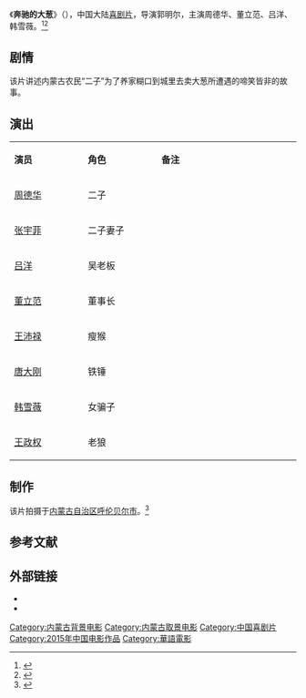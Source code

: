 {{电影信息框
| 片名     = 奔驰的大葱
| 电影原名 = ''{{lang|en|Onion From the Boot of a Benz}}''
| 图像     = Onion From the Boot of a Benz poster.jpg
| 图像说明 = 海报
| 导演     = [[郭明尔|郭明尔]]
| 监制     = 
| 制片     = 青鸟
| 编剧     = 赵军
| 原著     = 
| 主演     = 周德华<br>董立范<br>吕洋<br>韩雪薇
| 配乐     = 刘鹏
| 摄影     = 粟良
| 剪辑     = 燕子
| 制片商   = 呼伦贝尔金马文化创意有限公司
| 发行商   = 上海盛星文化传播有限公司
| 上映日期 = {{Film date|2015|1|27|中国大陆}}
| 片长     = 90分钟
| 产地     = {{CHNML}}
| 语言     = 普通话
| 预算     = 
| 票房     = 
| 前集     = 
| 续集     = 
}}
《'''奔驰的大葱'''》（{{lang-en|''Onion From the Boot of a Benz''}}），中国大陆[[喜剧片|喜剧片]]，导演郭明尔，主演周德华、董立范、吕洋、韩雪薇。<ref>{{cite news|author=|url=http://ent.ifeng.com/a/20150123/42220150_0.shtml|title=贺岁喜剧 《奔驰的大葱》重磅推出|newspaper=凤凰网|accessdate=2015-05-10|date=2015-01-23|archive-date=2018-09-30|archive-url=https://web.archive.org/web/20180930200020/http://ent.ifeng.com/a/20150123/42220150_0.shtml|dead-url=no}}</ref><ref>{{cite news |author= |url=http://www.hlbrdaily.com.cn/news/2/html/220205.html |title=《奔驰的大葱》27日全国上映 |newspaper=呼伦贝尔市新闻网 |date=2015-01-22 |accessdate=2015-05-10 |archive-date=2018-10-06 |archive-url=https://web.archive.org/web/20181006153733/http://www.hlbrdaily.com.cn/news/2/html/220205.html |dead-url=no }}</ref>

==剧情==
该片讲述内蒙古农民“二子”为了养家糊口到城里去卖大葱所遭遇的啼笑皆非的故事。

== 演出 ==
{|class="wikitable" width="20%"
|- style="background:cornflowerblue; color:white" align=center
|style="width:5%"|'''演员'''||style="width:5%"|'''角色'''||style="width:10%"|'''备注'''
|-
| [[周德华|周德华]] || 二子 || 
|-
| [[张宇菲|张宇菲]] || 二子妻子 || 
|- 
| [[吕洋|吕洋]] || 吴老板 || 
|- 
| [[董立范|董立范]] || 董事长 || 
|-
| [[王沛禄|王沛禄]] || 瘦猴 || 
|-
| [[唐大刚|唐大刚]] || 铁锤 || 
|-
| [[韩雪薇|韩雪薇]] || 女骗子 || 
|-
| [[王政权|王政权]] || 老狼 || 
|}

==制作==
该片拍摄于[[内蒙古自治区|内蒙古自治区]][[呼伦贝尔市|呼伦贝尔市]]。<ref>{{cite news|author=|url=http://ent.163.com/13/0916/11/98T0O0FQ00032DGD.html|title=电影《奔驰的大葱》刮起呼伦贝尔草原喜剧风|newspaper=网易|accessdate=2015-05-10|date=2013-09-16|archive-date=2018-10-04|archive-url=https://web.archive.org/web/20181004210314/http://ent.163.com/13/0916/11/98T0O0FQ00032DGD.html|dead-url=no}}</ref>

==参考文献==
{{reflist}}

== 外部链接==
* {{douban}}
* {{Mtime|219823}}

{{DEFAULTSORT:Ben奔驰}}
[[Category:内蒙古背景电影|Category:内蒙古背景电影]]
[[Category:内蒙古取景电影|Category:内蒙古取景电影]]
[[Category:中国喜剧片|Category:中国喜剧片]]
[[Category:2015年中国电影作品|Category:2015年中国电影作品]]
[[Category:華語電影|Category:華語電影]]